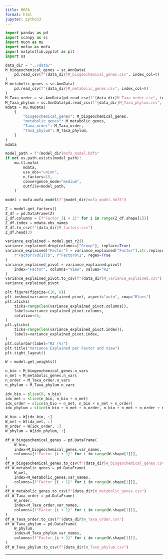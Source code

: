```yaml
---
title: MOFA
format: html
jupyter: python3
---
```



```python
import pandas as pd
import scanpy as sc
import muon as mu
import mofax as mofa
import matplotlib.pyplot as plt
import os
```

```python
data_dir = "../data/"
M_biogeochemical_genes = sc.AnnData(
    pd.read_csv(f"{data_dir}M_biogeochemical_genes.csv", index_col=0)
)
M_metabolic_genes = sc.AnnData(
    pd.read_csv(f"{data_dir}M_metabolic_genes.csv", index_col=0)
)
M_Taxa_order = sc.AnnData(pd.read_csv(f"{data_dir}M_Taxa_order.csv", index_col=0))
M_Taxa_phylum = sc.AnnData(pd.read_csv(f"{data_dir}M_Taxa_phylum.csv", index_col=0))
mdata = mu.MuData(
    {
        "biogeochemical_genes": M_biogeochemical_genes,
        "metabolic_genes": M_metabolic_genes,
        "Taxa_order": M_Taxa_order,
        "Taxa_phylum": M_Taxa_phylum,
    }
)
mdata
```

```python
model_path = f"{model_dir}mofa_model.hdf5"
if not os.path.exists(model_path):
    mu.tl.mofa(
        mdata,
        use_obs="union",
        n_factors=15,
        convergence_mode="medium",
        outfile=model_path,
    )
```

```python
model = mofa.mofa_model(f"{model_dir}mofa_model.hdf5")
```

```python
Z = model.get_factors()
Z_df = pd.DataFrame(Z)
Z_df.columns = [f"Factor_{i + 1}" for i in range(Z_df.shape[1])]
Z_df.index = mdata.obs_names
Z_df.to_csv(f"{data_dir}M_factors.csv")
Z_df.head(3)
```

```python
variance_explained = model.get_r2()
variance_explained.drop(columns=["Group"], inplace=True)
variance_explained["Factor"] = variance_explained["Factor"].str.replace(
    r"Factor(\d{1})$", r"Factor0\1", regex=True
)
variance_explained_pivot = variance_explained.pivot(
    index="Factor", columns="View", values="R2"
)
variance_explained_pivot.to_csv(f"{data_dir}M_variance_explained.csv")
variance_explained_pivot
```

```python
plt.figure(figsize=(10, 6))
plt.imshow(variance_explained_pivot, aspect="auto", cmap="Blues")
plt.xticks(
    ticks=range(len(variance_explained_pivot.columns)),
    labels=variance_explained_pivot.columns,
    rotation=45,
)
plt.yticks(
    ticks=range(len(variance_explained_pivot.index)),
    labels=variance_explained_pivot.index,
)
plt.colorbar(label="R2 (%)")
plt.title("Variance Explained per Factor and View")
plt.tight_layout()
```

```python
W = model.get_weights()

n_bio = M_biogeochemical_genes.n_vars
n_met = M_metabolic_genes.n_vars
n_order = M_Taxa_order.n_vars
n_phylum = M_Taxa_phylum.n_vars

idx_bio = slice(0, n_bio)
idx_met = slice(n_bio, n_bio + n_met)
idx_order = slice(n_bio + n_met, n_bio + n_met + n_order)
idx_phylum = slice(n_bio + n_met + n_order, n_bio + n_met + n_order + n_phylum)

W_bio = W[idx_bio, :]
W_met = W[idx_met, :]
W_order = W[idx_order, :]
W_phylum = W[idx_phylum, :]

df_W_biogeochemical_genes = pd.DataFrame(
    W_bio,
    index=M_biogeochemical_genes.var_names,
    columns=[f"Factor_{i + 1}" for i in range(W.shape[1])],
)
df_W_biogeochemical_genes.to_csv(f"{data_dir}W_biogeochemical_genes.csv")
df_W_metabolic_genes = pd.DataFrame(
    W_met,
    index=M_metabolic_genes.var_names,
    columns=[f"Factor_{i + 1}" for i in range(W.shape[1])],
)
df_W_metabolic_genes.to_csv(f"{data_dir}W_metabolic_genes.csv")
df_W_Taxa_order = pd.DataFrame(
    W_order,
    index=M_Taxa_order.var_names,
    columns=[f"Factor_{i + 1}" for i in range(W.shape[1])],
)
df_W_Taxa_order.to_csv(f"{data_dir}W_Taxa_order.csv")
df_W_Taxa_phylum = pd.DataFrame(
    W_phylum,
    index=M_Taxa_phylum.var_names,
    columns=[f"Factor_{i + 1}" for i in range(W.shape[1])],
)
df_W_Taxa_phylum.to_csv(f"{data_dir}W_Taxa_phylum.csv")
```

___

